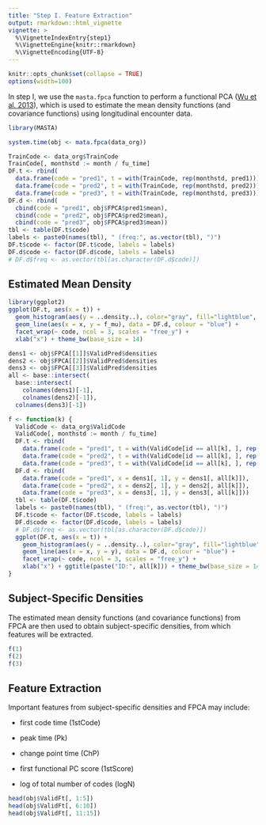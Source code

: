 ```yaml
---
title: "Step I. Feature Extraction"
output: rmarkdown::html_vignette
vignette: >
  %\VignetteIndexEntry{step1}
  %\VignetteEngine{knitr::rmarkdown}
  %\VignetteEncoding{UTF-8}
---
```


```r
knitr::opts_chunk$set(collapse = TRUE)
options(width=100)
```

In step I, we use the `masta.fpca` function to perform a functional PCA ([Wu et al. 2013](https://doi.org/10.5705/ss.2010.162)), which is used to estimate the mean density functions (and covariance functions) using longitudinal encounter data. 

```r
library(MASTA)
```

```r
system.time(obj <- mata.fpca(data_org))
```

```r
TrainCode <- data_org$TrainCode
TrainCode[, monthstd := month / fu_time]  
DF.t <- rbind(
  data.frame(code = "pred1", t = with(TrainCode, rep(monthstd, pred1))),
  data.frame(code = "pred2", t = with(TrainCode, rep(monthstd, pred2))),
  data.frame(code = "pred3", t = with(TrainCode, rep(monthstd, pred3))))
DF.d <- rbind(
  cbind(code = "pred1", obj$FPCA$pred1$mean),
  cbind(code = "pred2", obj$FPCA$pred2$mean),
  cbind(code = "pred3", obj$FPCA$pred3$mean))
tbl <- table(DF.t$code)
labels <- paste0(names(tbl), " (freq:", as.vector(tbl), ")")
DF.t$code <- factor(DF.t$code, labels = labels)
DF.d$code <- factor(DF.d$code, labels = labels)
# DF.d$freq <- as.vector(tbl[as.character(DF.d$code)])
```

## Estimated Mean Density

```r
library(ggplot2)
ggplot(DF.t, aes(x = t)) + 
  geom_histogram(aes(y = ..density..), color="gray", fill="lightblue", bins = 100) + 
  geom_line(aes(x = x, y = f_mu), data = DF.d, colour = "blue") + 
  facet_wrap(~ code, ncol = 3, scales = "free_y") + 
  xlab("x") + theme_bw(base_size = 14)
```

```r
dens1 <- obj$FPCA[[1]]$ValidPred$densities
dens2 <- obj$FPCA[[2]]$ValidPred$densities
dens3 <- obj$FPCA[[3]]$ValidPred$densities
all <- base::intersect(
  base::intersect(
    colnames(dens1)[-1], 
    colnames(dens2)[-1]), 
  colnames(dens3)[-1])
```

```r
f <- function(k) {
  ValidCode <- data_org$ValidCode
  ValidCode[, monthstd := month / fu_time]  
  DF.t <- rbind(
    data.frame(code = "pred1", t = with(ValidCode[id == all[k], ], rep(monthstd, pred1))),
    data.frame(code = "pred2", t = with(ValidCode[id == all[k], ], rep(monthstd, pred2))),
    data.frame(code = "pred3", t = with(ValidCode[id == all[k], ], rep(monthstd, pred3))))
  DF.d <- rbind(
    data.frame(code = "pred1", x = dens1[, 1], y = dens1[, all[k]]),
    data.frame(code = "pred2", x = dens2[, 1], y = dens2[, all[k]]),
    data.frame(code = "pred3", x = dens3[, 1], y = dens3[, all[k]]))  
  tbl <- table(DF.t$code)
  labels <- paste0(names(tbl), " (freq:", as.vector(tbl), ")")
  DF.t$code <- factor(DF.t$code, labels = labels)
  DF.d$code <- factor(DF.d$code, labels = labels)  
  # DF.d$freq <- as.vector(tbl[as.character(DF.d$code)])  
  ggplot(DF.t, aes(x = t)) + 
    geom_histogram(aes(y = ..density..), color="gray", fill="lightblue", bins = 20) + 
    geom_line(aes(x = x, y = y), data = DF.d, colour = "blue") + 
    facet_wrap(~ code, ncol = 3, scales = "free_y") + 
    xlab("x") + ggtitle(paste("ID:", all[k])) + theme_bw(base_size = 14)
}
```

## Subject-Specific Densities

The estimated mean density functions (and covariance functions) from FPCA are then used to obtain subject-specific densities, from which features will be extracted.

```r
f(1)
f(2)
f(3)
```

## Feature Extraction

Important features from subject-specific densities and FPCA may include:

- first code time (1stCode)

- peak time (Pk)

- change point time (ChP)

- first functional PC score (1stScore)

- log of total number of codes (logN) 

```r
head(obj$ValidFt[, 1:5])
head(obj$ValidFt[, 6:10])
head(obj$ValidFt[, 11:15])
```

